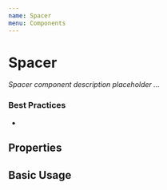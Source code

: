 ```yaml
---
name: Spacer
menu: Components
---
```



# Spacer

_Spacer component description placeholder ..._

### Best Practices

-

## Properties

<Props of={Spacer} />

## Basic Usage

<Spacer></Spacer>
